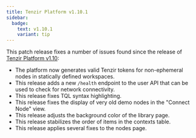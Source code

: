 ```yaml
---
title: Tenzir Platform v1.10.1
sidebar:
  badge:
    text: v1.10.1
    variant: tip
---
```


This patch release fixes a number of issues found since the release of [Tenzir
Platform v1.10](https://github.com/tenzir/platform/releases/tag/v1.10.0):

- The platform now generates valid Tenzir tokens for non-ephemeral nodes in
  statically defined workspaces.
- This release adds a new `/health` endpoint to the user API that can be used
  to check for network connectivity.
- This release fixes TQL syntax highlighting.
- This release fixes the display of very old demo nodes in the \"Connect
  Node\" view.
- This release adjusts the background color of the library page.
- This release stabilizes the order of items in the contexts table.
- This release applies several fixes to the nodes page.
